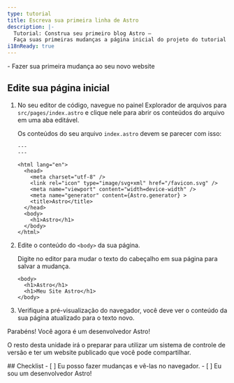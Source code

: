 ```yaml
---
type: tutorial
title: Escreva sua primeira linha de Astro
description: |-
  Tutorial: Construa seu primeiro blog Astro —
  Faça suas primeiras mudanças a página inicial do projeto do tutorial
i18nReady: true
---
```





<PreCheck>
  - Fazer sua primeira mudança ao seu novo website
</PreCheck>

## Edite sua página inicial

1. No seu editor de código, navegue no painel Explorador de arquivos para `src/pages/index.astro` e clique nele para abrir os conteúdos do arquivo em uma aba editável.

    Os conteúdos do seu arquivo `index.astro` devem se parecer com isso:

    ```astro title="src/pages/index.astro"
    ---
    ---

    <html lang="en">
      <head>
        <meta charset="utf-8" />
        <link rel="icon" type="image/svg+xml" href="/favicon.svg" />
        <meta name="viewport" content="width=device-width" />
        <meta name="generator" content={Astro.generator} >
        <title>Astro</title>
      </head>
      <body>
        <h1>Astro</h1>
      </body>
    </html>
    ```

2. Edite o conteúdo do `<body>` da sua página.

    Digite no editor para mudar o texto do cabeçalho em sua página para salvar a mudança.

    ```astro title="src/pages/index.astro" del={2} ins={3}
    <body>
      <h1>Astro</h1>
      <h1>Meu Site Astro</h1>
    </body>
    ```

3. Verifique a pré-visualização do navegador, você deve ver o conteúdo da sua página atualizado para o texto novo.

Parabéns! Você agora é um desenvolvedor Astro!

O resto desta unidade irá o preparar para utilizar um sistema de controle de versão e ter um website publicado que você pode compartilhar.



<Box icon="check-list">
## Checklist

<Checklist>
- [ ] Eu posso fazer mudanças e vê-las no navegador.
- [ ] Eu sou um desenvolvedor Astro!
</Checklist>
</Box>
